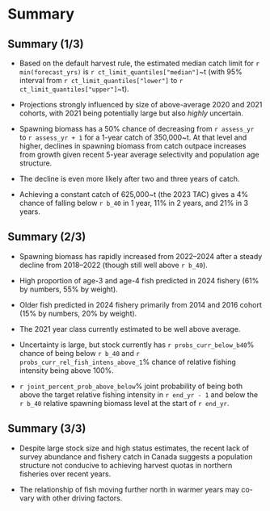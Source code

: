 # Summary

## Summary (1/3)

* Based on the default harvest rule, the estimated median catch limit for
  `r min(forecast_yrs)` is `r ct_limit_quantiles["median"]`~t (with 95%
   interval from `r ct_limit_quantiles["lower"]` to
   `r ct_limit_quantiles["upper"]`~t).

* Projections strongly influenced by size of above-average 2020 and 2021
  cohorts, with 2021 being potentially large but also *highly* uncertain.

* Spawning biomass has a 50% chance of decreasing from `r assess_yr` to
  `r assess_yr + 1` for a 1-year catch of 350,000~t. At that level and higher,
  declines in spawning biomass from catch outpace increases from growth
  given recent 5-year average selectivity and population age structure.

* The decline is even more likely after two and three years of catch.

* Achieving a constant catch of 625,000~t (the 2023 TAC) gives a 4%
  chance of falling below `r b_40` in 1 year, 11% in 2 years, and
  21% in 3 years.

## Summary (2/3)

* Spawning biomass has rapidly increased from 2022--2024 after a steady decline
  from 2018--2022 (though still well above `r b_40`).

* High proportion of age-3 and age-4 fish predicted in 2024 fishery
  (61% by numbers, 55% by weight).

* Older fish predicted in 2024 fishery primarily from 2014 and 2016 cohort
  (15% by numbers, 20% by weight).

* The 2021 year class currently estimated to be well above average.

* Uncertainty is large, but stock currently has `r probs_curr_below_b40`%
  chance of being below `r b_40` and `r probs_curr_rel_fish_intens_above_1`%
  chance of relative fishing intensity being above 100%.

* `r joint_percent_prob_above_below`% joint
  probability of being both above the target relative fishing intensity in
  `r end_yr - 1` and below the `r b_40` relative spawning biomass level at the
  start of `r end_yr`.

## Summary (3/3)

* Despite large stock size and high status estimates, the recent lack of survey
abundance and fishery catch in Canada suggests a population structure not
conducive to achieving harvest quotas in northern fisheries over recent years.

* The relationship of fish moving further north in warmer years may co-vary
with other driving factors.

<!-- ## Assessment timeline -->

<!-- ```{r jmc-timing, fig.height = 4, out.height = "85%"} -->

<!-- plot_assessment_timeline() -->

<!-- ``` -->
